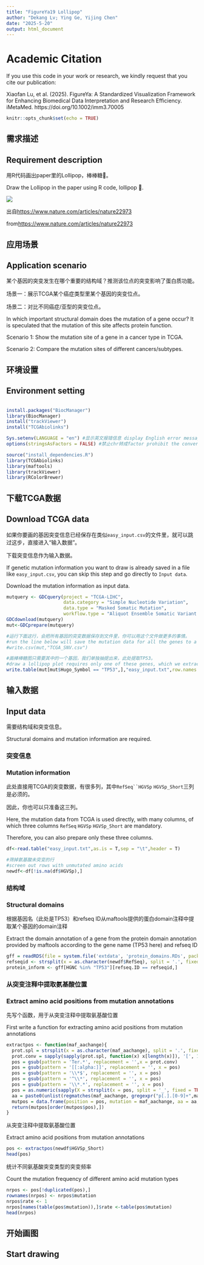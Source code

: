 ```yaml
---
title: "FigureYa19 Lollipop"
author: "Dekang Lv; Ying Ge, Yijing Chen"
date: "2025-5-20"
output: html_document
---
```


# Academic Citation
If you use this code in your work or research, we kindly request that you cite our publication:

Xiaofan Lu, et al. (2025). FigureYa: A Standardized Visualization Framework for Enhancing Biomedical Data Interpretation and Research Efficiency. iMetaMed. https://doi.org/10.1002/imm3.70005


```r
knitr::opts_chunk$set(echo = TRUE)
```

## 需求描述
## Requirement description

用R代码画出paper里的Lollipop，棒棒糖🍭。

Draw the Lollipop in the paper using R code, lollipop 🍭.

![](example.png)

出自<https://www.nature.com/articles/nature22973>

from<https://www.nature.com/articles/nature22973>

## 应用场景
## Application scenario

某个基因的突变发生在哪个重要的结构域？推测该位点的突变影响了蛋白质功能。

场景一：展示TCGA某个癌症类型里某个基因的突变位点。

场景二：对比不同癌症/亚型的突变位点。

In which important structural domain does the mutation of a gene occur? It is speculated that the mutation of this site affects protein function.

Scenario 1: Show the mutation site of a gene in a cancer type in TCGA.

Scenario 2: Compare the mutation sites of different cancers/subtypes.

## 环境设置
## Environment setting

```r

install.packages("BiocManager")
library(BiocManager)
install("trackViewer")
install("TCGAbiolinks")

Sys.setenv(LANGUAGE = "en") #显示英文报错信息 display English error messages
options(stringsAsFactors = FALSE) #禁止chr转成factor prohibit the conversion of chr to factor
```

```r
source("install_dependencies.R")
library(TCGAbiolinks)
library(maftools)
library(trackViewer)
library(RColorBrewer)
```

## 下载TCGA数据
## Download TCGA data

如果你要画的基因突变信息已经保存在类似`easy_input.csv`的文件里，就可以跳过这步，直接进入“输入数据”。

下载突变信息作为输入数据。

If genetic mutation information you want to draw is already saved in a file like `easy_input.csv`, you can skip this step and go directly to `Input data`.

Download the mutation information as input data.

```r
mutquery <- GDCquery(project = "TCGA-LIHC",
                     data.category = "Simple Nucleotide Variation",
                     data.type = "Masked Somatic Mutation",
                     workflow.type = "Aliquot Ensemble Somatic Variant Merging and Masking")
GDCdownload(mutquery)
mut<-GDCprepare(mutquery)

#运行下面这行，会把所有基因的突变数据保存到文件里，你可以用这个文件做更多的事情。
#run the line below will save the mutation data for all the genes to a file, which you can use to do more.
#write.csv(mut,"TCGA_SNV.csv")

#画棒棒糖图只需要其中的一个基因，我们单独抽提出来，此处提取TP53。
#draw a lollipop plot requires only one of these genes, which we extract separately, here we extract TP53.
write.table(mut[mut$Hugo_Symbol == "TP53",],"easy_input.txt",row.names = F,quote = F,sep = "\t")
```

## 输入数据
## Input data

需要结构域和突变信息。

Structural domains and mutation information are required.

### 突变信息
### Mutation information

此处直接用TCGA的突变数据，有很多列，其中`RefSeq``HGVSp` `HGVSp_Short`三列是必须的。

因此，你也可以只准备这三列。

Here, the mutation data from TCGA is used directly, with many columns, of which three columns `RefSeq` `HGVSp` `HGVSp_Short` are mandatory.

Therefore, you can also prepare only these three columns.

```r
df<-read.table("easy_input.txt",as.is = T,sep = "\t",header = T)

#筛掉氨基酸未突变的行
#screen out rows with unmutated amino acids
newdf<-df[!is.na(df$HGVSp),]
```

### 结构域
### Structural domains

根据基因名（此处是TP53）和refseq ID从maftools提供的蛋白domain注释中提取某个基因的domain注释

Extract the domain annotation of a gene from the protein domain annotation provided by maftools according to the gene name (TP53 here) and refseq ID

```r
gff = readRDS(file = system.file('extdata', 'protein_domains.RDs', package = 'maftools'))
refseqid <- strsplit(x = as.character(newdf$RefSeq), split = '.', fixed = TRUE)[[1]][1]
protein_inform <- gff[HGNC %in% "TP53"][refseq.ID == refseqid,]
```

### 从突变注释中提取氨基酸位置
### Extract amino acid positions from mutation annotations

先写个函数，用于从突变注释中提取氨基酸位置

First write a function for extracting amino acid positions from mutation annotations

```r
extractpos <- function(maf_aachange){
  prot.spl = strsplit(x = as.character(maf_aachange), split = '.', fixed = TRUE)
  prot.conv = sapply(sapply(prot.spl, function(x) x[length(x)]), '[', 1)
  pos = gsub(pattern = 'Ter.*', replacement = '',x = prot.conv)
  pos = gsub(pattern = '[[:alpha:]]', replacement = '', x = pos)
  pos = gsub(pattern = '\\*$', replacement = '', x = pos)
  pos = gsub(pattern = '^\\*', replacement = '', x = pos)
  pos = gsub(pattern = '\\*.*', replacement = '', x = pos)
  pos = as.numeric(sapply(X = strsplit(x = pos, split = '_', fixed = TRUE), FUN = function(x) x[1]))
  aa = paste0(unlist(regmatches(maf_aachange, gregexpr("p[.].[0-9]+",maf_aachange))),"X")
  mutpos = data.frame(position = pos, mutation = maf_aachange, aa = aa, stringsAsFactors = F)
  return(mutpos[order(mutpos$pos),])
}
```

从突变注释中提取氨基酸位置

Extract amino acid positions from mutation annotations

```r
pos <- extractpos(newdf$HGVSp_Short)
head(pos)
```

统计不同氨基酸突变类型的突变频率

Count the mutation frequency of different amino acid mutation types

```r
nrpos <- pos[!duplicated(pos),]
rownames(nrpos) <- nrpos$mutation
nrpos$rate <- 1
nrpos[names(table(pos$mutation)),]$rate <-table(pos$mutation)
head(nrpos)
```

## 开始画图
## Start drawing
